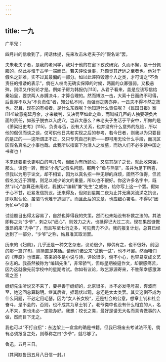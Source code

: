 ```yaml
---
---
---
```

title: 一九
---




广平兄：

四月卅的信收到了。闲话休提，先来攻击朱老夫子的“假名论”罢。

夫朱老夫子者，是我的老同学，我对于他的在窗下孜孜研究，久而不懈，是十分佩服的，然此亦惟于古学一端而已，若夫评论世事，乃颇觉其迂远之至者也。他对于假名之非难，实不过其最偏的一部分。如以此诬陷毁谤个人之类，才可谓之“不负责任的推诿的表示”，倘在人权尚无确实保障的时候，两面的众寡强弱，又极悬殊，则须又作别论才是。例如子房为韩报仇[113]，从君子看来，盖是应该写信给秦始皇，要求两人赤膊决斗，才算合理的。然而博浪一击，大索十日而终不可得，后世亦不以为“不负责任”者，知公私不同，而强弱之势亦异，一匹夫不得不然之故也。况且，现在的有权者，是什么东西呢？他知道什么责任呢？《民国日报》案[114]故意拖延月余，才来裁判，又决罚至如此之重，而叫喊几声的人独要硬负片面的责任，如孩子脱衣以入虎穴，岂非大愚么？朱老夫子生活于平安中，所做的是《萧梁旧史考》[115]，负责与否，没有大关系，也并没有什么意外的危险，所以他的侃侃而谈之谈，仅可供他日共和实现之后的参考，若今日者，则我以为只要目的是正的——这所谓正不正，又只专凭自己判断——即可用无论什么手段，而况区区假名真名之小事也哉。此我所以指窗下为活人之坟墓，而劝人们不必多读中国之书者也！

本来还要更长更明白的骂几句，但因为有所顾忌，又哀其胡子之长，就此收束罢。那么，话题一转，而论“小鬼”之假名问题。那两个“鱼与熊掌”，虽并为足下所喜，但我以为用于论文，却不相宜，因为以真名招一种无聊的麻烦，固然不值得，但若假名太近于滑稽，则足以减少论文的重量，所以也不很好。你这许多名字中，既然“非心”总算还未用过，我就以“编辑”兼“先生”之威权，给你写上这一个罢。假如于心不甘，赶紧发信抗议，还来得及，但如到星期二夜为止并无痛哭流涕之抗议，即以默认论，虽驷马也难于追回了。而且此后的文章，也应细心署名，不得以“因为忙中”推诿！

试验题目出得太容易了，自然也算得我的失策，然而也未始没有补救之法的。其法即称之为“少爷”，刺之以“细心”，则效力之大，也抵得记大过二次。现在果然慷慨激昂的来“力争”了，而且写至七行之多，可见费力不少。我的报复计划，总算已经达到了一部分，“少爷”之称，姑且准其取消罢。

历来的《妇周》，几乎还是一种文艺杂志，议论很少，即偶有之，也不很好，前回的那一篇[116]，则简直是笑话。请他们诸公来“试他一试”，也不坏罢。然而咱们的《莽原》也很窘，寄来的多是小说与诗，评论很少，倘不小心，也容易变成文艺杂志的。我虽然被称为“编辑先生”，非常骄气，但每星期被逼作文，却很感痛苦，因为这就像先前学校中的星期考试。你如有议论，敢乞源源寄来，不胜荣幸感激涕零之至！

缝纫先生听说又不来了，要寻善于缝纫的，北京很多，本不必发电号召，奔波而至，她这回总算聪明。继其后者，据现状以观，总还是太太类罢。其实这倒不成为什么问题，不必定用毛瑟，因为“女人长女校”，还是社会的公意，想章士钊和社会奋斗，是不会的，否则，也不成其为章士钊了。老爷类中也没有什么相宜的人，名人不来，来也未必一定能办好。我想：校长之类，最好是请无大名而真肯做事的人做，然而目下无之。

我也可以“不打自招”：东边架上一盒盒的确是书籍。但我已将废去考试法不用，倘有必须报复之处，则尊称之曰“少爷”，就尽够了。

鲁迅。五月三日。

（其间缺鲁迅五月八日信一封。）